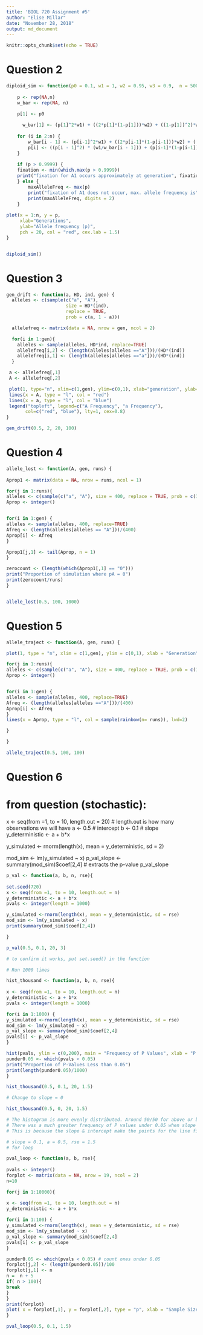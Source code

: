 ---
title: 'BIOL 720 Assignment #5'
author: "Elise Millar"
date: "November 28, 2018"
output: md_document
---

```{r setup, include=FALSE}
knitr::opts_chunk$set(echo = TRUE)
```

# Question 2

```{r}

diploid_sim <- function(p0 = 0.1, w1 = 1, w2 = 0.95, w3 = 0.9,  n = 500) {
  
    p <- rep(NA,n)  
    w_bar <- rep(NA, n)
     
   	p[1] <- p0 

	  w_bar[1] <- (p[1]^2*w1) + ((2*p[1]*(1-p[1]))*w2) + ((1-p[1])^2)*w3
	
	for (i in 2:n) {
		w_bar[i - 1] <- (p[i-1]^2*w1) + ((2*p[i-1]*(1-p[i-1]))*w2) + ((1-p[i-1])^2)*w3 
		p[i] <- ((p[i - 1]^2) * (w1/w_bar[i - 1])) + (p[i-1]*(1-p[i-1]))*(w2/w_bar[i-1])
	}
	  
    if (p > 0.9999) {
    fixation <- min(which.max(p > 0.9999))
    print("fixation for A1 occurs approximately at generation", fixation )	
    } else {
        maxAlleleFreq <- max(p)
    	print("fixation of A1 does not occur, max. allele frequency is")
    	print(maxAlleleFreq, digits = 2) 
    }
	  
plot(x = 1:n, y = p, 
     xlab="Generations", 
	 ylab="Allele frequency (p)", 
	 pch = 20, col = "red", cex.lab = 1.5)
}


diploid_sim()

```

# Question 3

```{r}

gen_drift <- function(a, HD, ind, gen) {
  alleles <- c(sample(c("a", "A"), 
                      size = HD*(ind), 
                      replace = TRUE, 
                      prob = c(a, 1 - a)))

  allelefreq <- matrix(data = NA, nrow = gen, ncol = 2)

  for(i in 1:gen){
    alleles <- sample(alleles, HD*ind, replace=TRUE)
    allelefreq[i,2] <- (length(alleles[alleles =="A"]))/(HD*(ind))
    allelefreq[i,1] <- (length(alleles[alleles =="a"]))/(HD*(ind))
  }

 a <- allelefreq[,1]
 A <- allelefreq[,2]

 plot(1, type="n", xlim=c(1,gen), ylim=c(0,1), xlab="generation", ylab="Frequency Of Alleles")
 lines(x = A, type = "l", col = "red")
 lines(x = a, type = "l", col = "blue")
 legend("topleft", legend=c("A Frequency", "a Frequency"),
       col=c("red", "blue"), lty=1, cex=0.8)
}

gen_drift(0.5, 2, 20, 100)

```


# Question 4

```{r}

allele_lost <- function(A, gen, runs) {
  
Aprop1 <- matrix(data = NA, nrow = runs, ncol = 1)

for(j in 1:runs){
alleles <- c(sample(c("a", "A"), size = 400, replace = TRUE, prob = c(1 - A, A)))
Aprop <- integer()


for(i in 1:gen) {
alleles <- sample(alleles, 400, replace=TRUE)
Afreq <- (length(alleles[alleles == "A"]))/(400)
Aprop[i] <- Afreq
}

Aprop1[j,1] <- tail(Aprop, n = 1)
}

zerocount <- (length(which(Aprop1[,1] == "0")))
print("Proportion of simulation where pA = 0")
print(zerocount/runs)
}


allele_lost(0.5, 100, 1000)


```

# Question 5

```{r}

allele_traject <- function(A, gen, runs) {

plot(1, type = "n", xlim = c(1,gen), ylim = c(0,1), xlab = "Generation", ylab = "Allele Frequency", main = "Influence of Genetic Drift on Allele Frequencies")

for(j in 1:runs){
alleles <- c(sample(c("a", "A"), size = 400, replace = TRUE, prob = c(1 - A, A)))
Aprop <- integer()


for(i in 1:gen) {
alleles <- sample(alleles, 400, replace=TRUE)
Afreq <- (length(alleles[alleles =="A"]))/(400)
Aprop[i] <- Afreq
}
lines(x = Aprop, type = "l", col = sample(rainbow(n= runs)), lwd=2)

}

}

allele_traject(0.5, 100, 100)

```

# Question 6

# from question (stochastic):
x <- seq(from =1, to = 10, length.out = 20) # length.out is how many observations we will have 
a <- 0.5 # intercept 
b <- 0.1 # slope 
y_deterministic <- a + b*x

y_simulated <- rnorm(length(x), mean = y_deterministic, sd = 2)

mod_sim <- lm(y_simulated ~ x) 
p_val_slope <- summary(mod_sim)$coef[2,4] # extracts the p-value 
p_val_slope



```{r}

p_val <- function(a, b, n, rse){
  
set.seed(720)
x <- seq(from =1, to = 10, length.out = n)
y_deterministic <- a + b*x
pvals <- integer(length = 1000)

y_simulated <-rnorm(length(x), mean = y_deterministic, sd = rse)
mod_sim <- lm(y_simulated ~ x)
print(summary(mod_sim)$coef[2,4])

}

p_val(0.5, 0.1, 20, 3)

# to confirm it works, put set.seed() in the function

```

```{r}

# Run 1000 times

hist_thousand <- function(a, b, n, rse){
  
x <- seq(from =1, to = 10, length.out = n)
y_deterministic <- a + b*x
pvals <- integer(length = 1000)

for(i in 1:1000) {
y_simulated <-rnorm(length(x), mean = y_deterministic, sd = rse)
mod_sim <- lm(y_simulated ~ x)
p_val_slope <- summary(mod_sim)$coef[2,4]
pvals[i] <- p_val_slope 
}

hist(pvals, ylim = c(0,200), main = "Frequency of P Values", xlab = "P Values")
punder0.05 <- which(pvals < 0.05)
print("Proportion of P-Values Less than 0.05")
print(length(punder0.05)/1000)
}

hist_thousand(0.5, 0.1, 20, 1.5)


```


```{r}

# Change to slope = 0

hist_thousand(0.5, 0, 20, 1.5)

# The histogram is more evenly distributed. Around 50/50 for above or below P = 0.05
# There was a much greater frequency of P values under 0.05 when slope = 0.1
# This is because the slope & intercept make the points for the line fitting the curve. Setting slope = 0 fits the points to a straight line & no relationship between x & y is observed. The P values show nothing significant in this case.


```

```{r}

# slope = 0.1, a = 0.5, rse = 1.5
# for loop

pval_loop <- function(a, b, rse){
  
pvals <- integer()
forplot <- matrix(data = NA, nrow = 19, ncol = 2)
n=10

for(j in 1:10000){

x <- seq(from =1, to = 10, length.out = n)
y_deterministic <- a + b*x
  
for(i in 1:100) {
y_simulated <-rnorm(length(x), mean = y_deterministic, sd = rse)
mod_sim <- lm(y_simulated ~ x)
p_val_slope <- summary(mod_sim)$coef[2,4]
pvals[i] <- p_val_slope
}

punder0.05 <- which(pvals < 0.05) # count ones under 0.05
forplot[j,2] <- (length(punder0.05))/100
forplot[j,1] <- n
n =  n + 5
if( n > 100){ 
break
}
}
print(forplot)
plot( x = forplot[,1], y = forplot[,2], type = "p", xlab = "Sample Size", ylab = "Proportion < 0.05", main = "Effect of Sample size on P Value", col = "red", pch = 16)
}

pval_loop(0.5, 0.1, 1.5)



```



